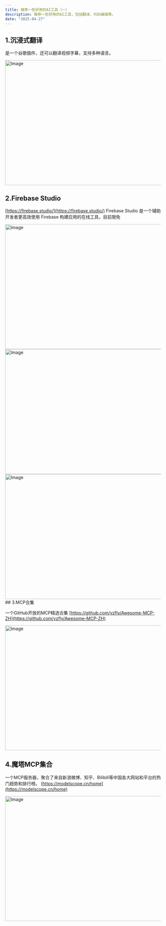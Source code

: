 ```yaml
---
title: 推荐一些好用的AI工具（一）
description: 推荐一些好用的AI工具，包括翻译、代码编辑等。
date: "2025-04-27"
---
```


## 1.沉浸式翻译

是一个谷歌插件，还可以翻译视频字幕，支持多种语言。

<Image src="http://static.markweb.top/static/fy-01.jpg" width="718" height="404" alt="Image" />

## 2.Firebase Studio 
[https://firebase.studio/](https://firebase.studio/)
Firebase Studio 是一个辅助开发者更高效使用 Firebase 构建应用的在线工具，目前限免

<Image src="http://static.markweb.top/static/firebase-01.jpg" width="718" height="404" alt="Image" />
<Image src="http://static.markweb.top/static/firebase-02.jpg" width="718" height="404" alt="Image" />
<Image src="http://static.markweb.top/static/firebase-03.jpg" width="718" height="404" alt="Image" />
## 3.MCP合集

一个GitHub开放的MCP精选合集
[https://github.com/yzfly/Awesome-MCP-ZH](https://github.com/yzfly/Awesome-MCP-ZH)

<Image src="http://static.markweb.top/static/mcp-01.jpg" width="718" height="404" alt="Image" />

## 4.魔塔MCP集合

一个MCP服务器，聚合了来自新浪微博、知乎、Bilibili等中国各大网站和平台的热门趋势和排行榜。
[https://modelscope.cn/home](https://modelscope.cn/home)

<Image src="http://static.markweb.top/static/mcp-02.jpg" width="718" height="404" alt="Image" />






